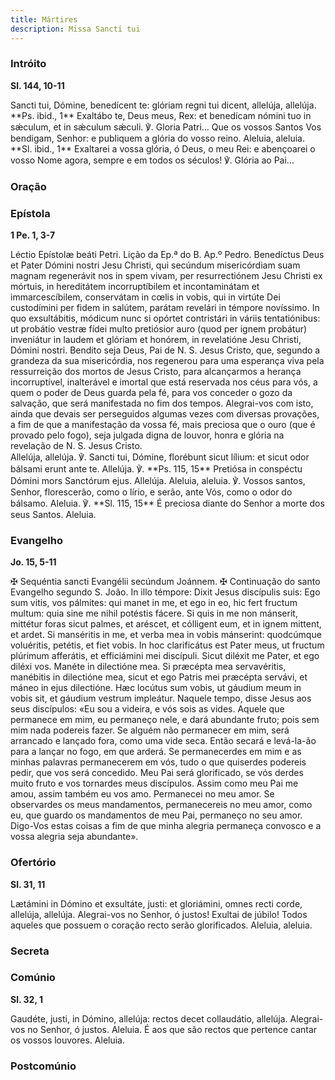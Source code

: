 ```yaml
---
title: Mártires
description: Missa Sancti tui
---
```


### Intróito

**Sl. 144, 10-11**

<div class="side-by-side not-content">
  <span>
    Sancti tui, Dómine, benedícent te: glóriam regni tui dicent, allelúja, allelúja. **Ps. ibid.,
    1** Exaltábo te, Deus meus, Rex: et benedícam nómini tuo in sǽculum, et in sǽculum sǽculi. ℣.
    Gloria Patri...
  </span>
  <span>
    Que os vossos Santos Vos bendigam, Senhor: e publiquem a glória do vosso reino. Aleluia,
    aleluia. **Sl. ibid., 1** Exaltarei a vossa glória, ó Deus, o meu Rei: e abençoarei o vosso Nome
    agora, sempre e em todos os séculos! ℣. Glória ao Pai...
  </span>
</div>

### Oração


<LinkCard title="Oração Muitos Mártires" href="/missal/comum/6muitosmartires1#oração" />

### Epístola

**1 Pe. 1, 3-7**

<div class="side-by-side not-content">
  <span>Léctio Epístolæ beáti Petri.</span>
  <span>Lição da Ep.ª do B. Ap.º Pedro.</span>
  <span>
    Benedíctus Deus et Pater Dómini nostri Jesu Christi, qui secúndum misericórdiam suam magnam
    regenerávit nos in spem vivam, per resurrectiónem Jesu Christi ex mórtuis, in hereditátem
    incorruptíbilem et incontaminátam et immarcescíbilem, conservátam in cœlis in vobis, qui in
    virtúte Dei custodímini per fidem in salútem, parátam revelári in témpore novíssimo. In quo
    exsultábitis, módicum nunc si opórtet contristári in váriis tentatiónibus: ut probátio vestræ
    fídei multo pretiósior auro (quod per ignem probátur) inveniátur in laudem et glóriam et
    honórem, in revelatióne Jesu Christi, Dómini nostri.
  </span>
  <span>
    Bendito seja Deus, Pai de N. S. Jesus Cristo, que, segundo a grandeza da sua misericórdia, nos
    regenerou para uma esperança viva pela ressurreição dos mortos de Jesus Cristo, para alcançarmos
    a herança incorruptível, inalterável e imortal que está reservada nos céus para vós, a quem o
    poder de Deus guarda pela fé, para vos conceder o gozo da salvação, que será manifestada no fim
    dos tempos. Alegrai-vos com isto, ainda que devais ser perseguidos algumas vezes com diversas
    provações, a fim de que a manifestação da vossa fé, mais preciosa que o ouro (que é provado pelo
    fogo), seja julgada digna de louvor, honra e glória na revelação de N. S. Jesus Cristo.
  </span>
</div>

<div class="side-by-side not-content">
  <span>
    Allelúja, allelúja. ℣. Sancti tui, Dómine, florébunt sicut lílium: et sicut odor bálsami erunt
    ante te. Allelúja. ℣. **Ps. 115, 15** Pretiósa in conspéctu Dómini mors Sanctórum ejus.
    Allelúja.
  </span>
  <span>
    Aleluia, aleluia. ℣. Vossos santos, Senhor, florescerão, como o lírio, e serão, ante Vós, como o
    odor do bálsamo. Aleluia. ℣. **Sl. 115, 15** É preciosa diante do Senhor a morte dos seus
    Santos. Aleluia.
  </span>
</div>

### Evangelho

**Jo. 15, 5-11**

<div class="side-by-side not-content">
  <span>
    <span class="text-red-500">✠</span> Sequéntia sancti Evangélii secúndum Joánnem.
  </span>
  <span>
    <span class="text-red-500">✠</span> Continuação do santo Evangelho segundo S. João.
  </span>
  <span>
    In illo témpore: Dixit Jesus discípulis suis: Ego sum vitis, vos pálmites: qui manet in me, et
    ego in eo, hic fert fructum multum: quia sine me nihil potéstis fácere. Si quis in me non
    mánserit, mittétur foras sicut palmes, et aréscet, et cólligent eum, et in ignem mittent, et
    ardet. Si manséritis in me, et verba mea in vobis mánserint: quodcúmque voluéritis, petétis, et
    fiet vobis. In hoc clarificátus est Pater meus, ut fructum plúrimum afferátis, et efficiámini
    mei discípuli. Sicut diléxit me Pater, et ego diléxi vos. Manéte in dilectióne mea. Si præcépta
    mea servavéritis, manébitis in dilectióne mea, sicut et ego Patris mei præcépta servávi, et
    máneo in ejus dilectióne. Hæc locútus sum vobis, ut gáudium meum in vobis sit, et gáudium
    vestrum impleátur.
  </span>
  <span>
    Naquele tempo, disse Jesus aos seus discípulos: «Eu sou a videira, e vós sois as vides. Aquele
    que permanece em mim, eu permaneço nele, e dará abundante fruto; pois sem mim nada podereis
    fazer. Se alguém não permanecer em mim, será arrancado e lançado fora, como uma vide seca. Então
    secará e levá-la-ão para a lançar no fogo, em que arderá. Se permanecerdes em mim e as minhas
    palavras permanecerem em vós, tudo o que quiserdes podereis pedir, que vos será concedido. Meu
    Pai será glorificado, se vós derdes muito fruto e vos tornardes meus discípulos. Assim como meu
    Pai me amou, assim também eu vos amo. Permanecei no meu amor. Se observardes os meus
    mandamentos, permanecereis no meu amor, como eu, que guardo os mandamentos de meu Pai, permaneço
    no seu amor. Digo-Vos estas coisas a fim de que minha alegria permaneça convosco e a vossa
    alegria seja abundante».
  </span>
</div>

### Ofertório

**Sl. 31, 11**

<div class="side-by-side not-content">
  <span>
    Lætámini in Dómino et exsultáte, justi: et gloriámini, omnes recti corde, allelúja, allelúja.
  </span>
  <span>
    Alegrai-vos no Senhor, ó justos! Exultai de júbilo! Todos aqueles que possuem o coração recto
    serão glorificados. Aleluia, aleluia.
  </span>
</div>

### Secreta

<LinkCard title="Secreta Muitos Mártires" href="/missal/comum/6muitosmartires1#secreta" />

### Comúnio

**Sl. 32, 1**

<div class="side-by-side not-content">
  <span>Gaudéte, justi, in Dómino, allelúja: rectos decet collaudátio, allelúja.</span>
  <span>
    Alegrai-vos no Senhor, ó justos. Aleluia. É aos que são rectos que pertence cantar os vossos
    louvores. Aleluia.
  </span>
</div>

### Postcomúnio

<LinkCard title="Postcomúnio Muitos Mártires" href="/missal/comum/6muitosmartires1#postcomúnio" />
